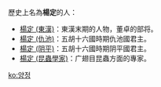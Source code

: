 歷史上名為'''楊定'''的人：
* [[楊定_(東漢)|楊定 (東漢)]]：東漢末期的人物，董卓的部将。
* [[楊定_(仇池)|楊定 (仇池)]]：五胡十六國時期仇池國君主。
* [[楊定_(阴平)|楊定 (阴平)]]：五胡十六國時期阴平國君主。
* [[楊定_(昆蟲學家)|楊定 (昆蟲學家)]]：广翅目昆蟲方面的專家。


{{消歧义|D定|Cat=二字杨姓人名消歧义}}

[[ko:양정|ko:양정]]